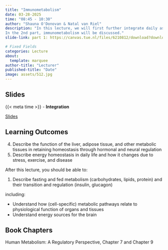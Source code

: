 ```yaml
---
title: "Immunometabolism"
date: 03-28-2025
time: "08:45 - 10:30"
author: "Shauna O'Donovan & Natal van Riel"
description: "In this lecture, we will first further integrate daily aspects of energy metabolism. 
In the 2nd part, immunometabolism will be discussed."
slide-link: part 1: https://canvas.tue.nl/files/6210812/download?download_frd=1 , part 2:

# Fixed Fields
categories: Lecture
about:
  template: marquee
author-title: "Lecturer"
published-title: "Date"
image: assets/512.jpg
---
```


## Slides
::: slide-deck
{{< meta time >}} - **Integration**

::: slides
[Slides]({{< meta slide-link >}})
:::
:::

## Learning Outcomes

::: {.callout-important title="Principal Learning Outcomes ?"}
4. Describe the function of the liver, adipose tissue, and other metabolic tissues in retaining homeostasis through hormonal and neural regulation
5. Describe energy homeostasis in daily life and how it changes due to stress, exercise, and disease
:::

After this lecture, you should be able to:

1. Describe fasting and fed metabolism (carbohydrates, lipids, protein) and their transition and regulation (insulin, glucagon)

including:

- Understand how (cell-specific) metabolic pathways relate to physiological function of organs and tissues
- Understand energy sources for the brain
<!-- - Be aware of metabolic changes during pregnancy (mother and fetus) and after birth-->


## Book Chapters
Human Metabolism: A Regulatory Perspective, Chapter 7 and Chapter 9
